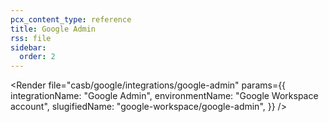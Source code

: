 ```yaml
---
pcx_content_type: reference
title: Google Admin
rss: file
sidebar:
  order: 2
---
```



<Render
	file="casb/google/integrations/google-admin"
	params={{
		integrationName: "Google Admin",
		environmentName: "Google Workspace account",
		slugifiedName: "google-workspace/google-admin",
	}}
/>
